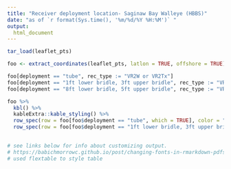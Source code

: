 ```yaml
---
title: "Receiver deployment location- Saginaw Bay Walleye (HBBS)"
date: "as of `r format(Sys.time(), '%m/%d/%Y %H:%M')` "
output:
  html_document
---
```


<style type="text/css">

h1.title {
	font-size: 34px;
	text-align: center;
	}
	
h4.date {
   font-size: 18px;
   text-align: center;
   }

}
   	
</style>

```r
tar_load(leaflet_pts)

foo <- extract_coordinates(leaflet_pts, latlon = TRUE, offshore = TRUE)

foo[deployment == "tube", rec_type := "VR2W or VR2Tx"]
foo[deployment == "1ft lower bridle, 3ft upper bridle", rec_type := "VR2AR"]
foo[deployment == "8ft lower bridle, 5ft upper bridle", rec_type := "VR2AR"]

foo %>%
  kbl() %>%
  kableExtra::kable_styling() %>%
  row_spec(row = foo[foo$deployment == "tube", which = TRUE], color = "red") %>%
  row_spec(row = foo[foo$deployment == "1ft lower bridle, 3ft upper bridle", which = TRUE], color = "blue")
  

# see links below for info about customizing output.
# https://babichmorrowc.github.io/post/changing-fonts-in-rmarkdown-pdfs/
# used flextable to style table

```


